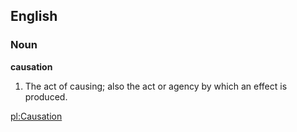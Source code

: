 ==English==

===Noun===

'''causation'''

#The act of causing; also the act or agency by which an effect is produced.

[[pl:Causation]]